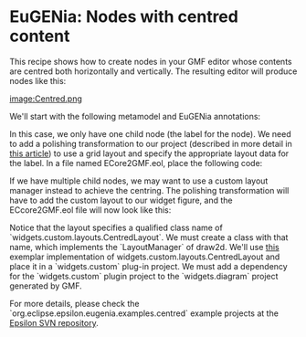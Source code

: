 =EuGENia: Nodes with centred content =
This recipe shows how to create nodes in your GMF editor whose contents are centred both horizontally and vertically. The resulting editor will produce nodes like this:

[[image:Centred.png]]

We'll start with the following metamodel and EuGENia annotations:

{{{emf
@namespace(uri="www.eclipse.org/epsilon/examples/widgets", prefix="w")
package widgets;

@gmf.diagram(foo="bar")
class System {
   val Widget[*] widgets;
}

@gmf.node(label="name", label.icon="false")
class Widget {
   attr String[1] name;
}
}}}

In this case, we only have one child node (the label for the node). We need to add a polishing transformation to our project (described in more detail in [[../eugenia-polishing/|this article]]) to use a grid layout and specify the appropriate layout data for the label. In a file named ECore2GMF.eol, place the following code:

{{{eol
var shape = findShape('WidgetFigure');
shape.layout = new GmfGraph!GridLayout;

var label = shape.children.first;
label.layoutData = new GmfGraph!GridLayoutData;
label.layoutData.grabExcessVerticalSpace = true;
label.layoutData.grabExcessHorizontalSpace = true;

operation findShape(name : String) {
	return GmfGraph!Shape.all.selectOne(s|s.name = name);
}
}}}
If we have multiple child nodes, we may want to use a custom layout manager instead to achieve the centring. The polishing transformation will have to add the custom layout to our widget figure, and the ECcore2GMF.eol file will now look like this: 

{{{eol
findShape('WidgetFigure').layout = createCentredLayout();

operation findShape(name : String) {
	return GmfGraph!Shape.all.selectOne(s|s.name = name);
}

operation createCentredLayout() : GmfGraph!CustomLayout {
	var layout = new GmfGraph!CustomLayout;
	layout.qualifiedClassName = 'widgets.custom.layouts.CentredLayout';
	return layout;
}
}}}
Notice that the layout specifies a qualified class name of `widgets.custom.layouts.CentredLayout`. We must create a class with that name, which implements the `LayoutManager` of draw2d. We'll use [[CentredLayout.java|this]] exemplar implementation of widgets.custom.layouts.CentredLayout and place it in a `widgets.custom` plug-in project. We must add a dependency for the `widgets.custom` plugin project to the `widgets.diagram` project generated by GMF.

For more details, please check the `org.eclipse.epsilon.eugenia.examples.centred` example projects at the [[http://dev.eclipse.org/svnroot/modeling/org.eclipse.epsilon/trunk/examples/|Epsilon SVN repository]].
 